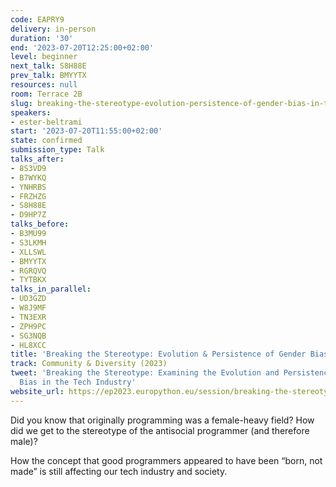 ```yaml
---
code: EAPRY9
delivery: in-person
duration: '30'
end: '2023-07-20T12:25:00+02:00'
level: beginner
next_talk: S8H88E
prev_talk: BMYYTX
resources: null
room: Terrace 2B
slug: breaking-the-stereotype-evolution-persistence-of-gender-bias-in-tech
speakers:
- ester-beltrami
start: '2023-07-20T11:55:00+02:00'
state: confirmed
submission_type: Talk
talks_after:
- 8S3VD9
- B7WYKQ
- YNHRBS
- FRZHZG
- S8H88E
- D9HP7Z
talks_before:
- B3MU99
- S3LKMH
- XLLSWL
- BMYYTX
- RGRQVQ
- TYTBKX
talks_in_parallel:
- UD3GZD
- W8J9MF
- TN3EXR
- ZPH9PC
- SG3NQB
- HL8XCC
title: 'Breaking the Stereotype: Evolution & Persistence of Gender Bias in Tech'
track: Community & Diversity (2023)
tweet: 'Breaking the Stereotype: Examining the Evolution and Persistence of Gender
  Bias in the Tech Industry'
website_url: https://ep2023.europython.eu/session/breaking-the-stereotype-evolution-persistence-of-gender-bias-in-tech
---
```


Did you know that originally programming was a female-heavy field?
How did we get to the stereotype of the antisocial programmer (and therefore male)?

How the concept that good programmers appeared to have been “born, not made” is still affecting our tech industry and society.
